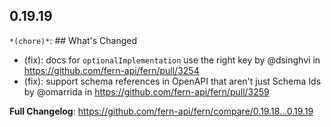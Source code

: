 ## 0.19.19
`*(chore)*`: ## What's Changed
* (fix): docs for `optionalImplementation` use the right key by @dsinghvi in https://github.com/fern-api/fern/pull/3254
* (fix): support schema references in OpenAPI that aren't just Schema Ids by @omarrida in https://github.com/fern-api/fern/pull/3259


**Full Changelog**: https://github.com/fern-api/fern/compare/0.19.18...0.19.19

